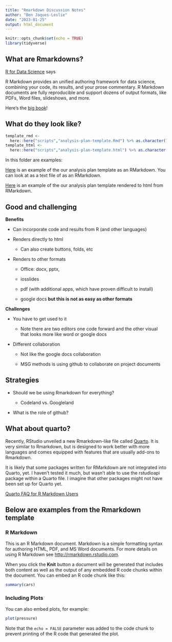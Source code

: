 ```yaml
---
title: "Rmarkdown Discussion Notes"
author: "Ben Jaques-Leslie"
date: "2023-01-25"
output: html_document
---
```


```r
knitr::opts_chunk$set(echo = TRUE)
library(tidyverse)
```

## What are Rmarkdowns?

[R for Data Science](https://r4ds.had.co.nz/r-markdown.html#:~:text=R%20Markdown%20provides%20an%20unified,files%2C%20slideshows%2C%20and%20more.) says

| R Markdown provides an unified authoring framework for data science, combining your code, its results, and your prose commentary. R Markdown documents are fully reproducible and support dozens of output formats, like PDFs, Word files, slideshows, and more.

Here's the [big book](https://rmarkdown.rstudio.com/)!

## What do they look like?

```r
template_rmd <-
  here::here("scripts","analysis-plan-template.Rmd") %>% as.character()
template_html <-
  here::here("scripts","analysis-plan-template.html") %>% as.character()
```

In this folder are examples:

[Here](`r template_rmd`) is an example of the our analysis plan template as an RMarkdown. You can look at as a text file of as an RMarkdown.

[Here](`r template_html`) is an example of the our analysis plan template rendered to html from RMarkdown.

## Good and challenging

**Benefits**

-   Can incorporate code and results from R (and other languages)

-   Renders directly to html

    -   Can also create buttons, folds, etc

-   Renders to other formats

    -   Office: docx, pptx,

    -   iosslides

    -   pdf (with additional apps, which have proven difficult to install)

    -   google docs **but this is not as easy as other formats**

**Challenges**

-   You have to get used to it

    -   Note there are two editors one code forward and the other visual that looks more like word or google docs

-   Different collaboration

    -   Not like the google docs collaboration

    -   MSG methods is using github to collaborate on project documents

## Strategies

-   Should we be using Rmarkdown for everything?

    -   Codeland vs. Googleland

-   What is the role of github?

## What about quarto?

Recently, RStudio unveiled a new Rmarkdown-like file called [Quarto](https://quarto.org/). It is very similar to Rmarkdown, but is designed to work better with more languages and comes equipped with features that are usually add-ons to Rmarkdown.

It is likely that some packages written for RMarkdown are not integrated into Quarto, yet. I haven't tested it much, but wasn't able to use the rstudioapi package within a Quarto file. I imagine that other packages might not have been set up for Quarto yet.

[Quarto FAQ for R Markdown Users](https://quarto.org/docs/faq/rmarkdown.html)

## Below are examples from the Rmarkdown template

### R Markdown

This is an R Markdown document. Markdown is a simple formatting syntax for authoring HTML, PDF, and MS Word documents. For more details on using R Markdown see <http://rmarkdown.rstudio.com>.

When you click the **Knit** button a document will be generated that includes both content as well as the output of any embedded R code chunks within the document. You can embed an R code chunk like this:

```r
summary(cars)
```

### Including Plots

You can also embed plots, for example:

```r
plot(pressure)
```

Note that the `echo = FALSE` parameter was added to the code chunk to prevent printing of the R code that generated the plot.
